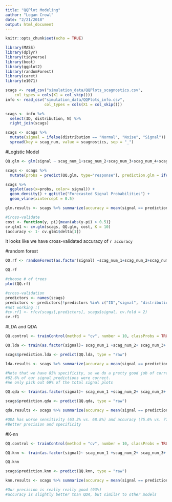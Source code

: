 ```yaml
---
title: "QQPlot Modeling"
author: "Logan Crowl"
date: "2/21/2018"
output: html_document
---
```


```r
knitr::opts_chunk$set(echo = TRUE)
```

```r
library(MASS)
library(dplyr)
library(tidyverse)
library(boot)
library(ggplot2)
library(randomForest)
library(caret)
library(e1071)
```


```r
scags <- read_csv("simulation_data/QQPlots_scagnostics.csv", 
    col_types = cols(X1 = col_skip()))
info <- read_csv("simulation_data/QQPlots_info.csv",
                 col_types = cols(X1 = col_skip()))

scags <- info %>%
  select(ID, distribution, N) %>%
  right_join(scags)

scags <- scags %>%
  mutate(signal = ifelse(distribution == "Normal", "Noise", "Signal")) %>%
  spread(key = scag_num, value = scagnostics, sep = "_")

```

#Logistic Model
```r
QQ.glm <- glm(signal ~ scag_num_1+scag_num_2+scag_num_3+scag_num_4+scag_num_5+scag_num_6+scag_num_7+scag_num_8+scag_num_9, data = scags, family = "binomial")

scags <- scags %>% 
  mutate(probs = predict(QQ.glm, type="response"), prediction.glm = ifelse(probs >= 0.5, "Signal", "Noise") )

scags %>% 
  ggplot(aes(x=probs, color= signal)) + 
  geom_density() + ggtitle("Forecasted Signal Probabilities") +
  geom_vline(xintercept = 0.5)

glm.results <- scags %>% summarize(accuracy = mean(signal == prediction.glm), precision = sum(signal == "Signal" &  prediction.glm == "Signal")/sum(prediction.glm == "Signal"), sensitivity = sum(signal == "Signal" & prediction.glm == "Signal")/sum(signal == "Signal"), specificity = sum(signal == "Noise" & prediction.glm == "Noise")/sum(signal == "Noise")) 

#Cross-validate
cost <- function(y, pi){mean(abs(y-pi) > 0.5)}
cv.glm1 <- cv.glm(scags, QQ.glm, cost, K = 10)
(accuracy <- 1- cv.glm1$delta[1])
```

It looks like we have cross-validated accuracy of `r accuracy`

#random forest
```r
QQ.rf <- randomForest(as.factor(signal) ~scag_num_1+scag_num_2+scag_num_3+scag_num_4+scag_num_5+scag_num_6+scag_num_7+scag_num_8+scag_num_9, data = scags, ntree=100, importance =T)

QQ.rf

#choose # of trees
plot(QQ.rf)

#cross-validation
predictors <- names(scags)
predictors <- predictors[!predictors %in% c("ID","signal", "distribution", "N", "probs", "prediction")]
#not working :(
#cv.rf1 <- rfcv(scags[,predictors], scags$signal, cv.fold = 2)
cv.rf1
```

#LDA and QDA
```r

QQ.control <- trainControl(method = "cv", number = 10, classProbs = TRUE)

QQ.lda <- train(as.factor(signal)~ scag_num_1 +scag_num_2+ scag_num_3+ scag_num_4+ scag_num_5+ scag_num_6+ scag_num_7+ scag_num_8+scag_num_9 , data = scags, method = "lda", trControl = QQ.control)

scags$prediction.lda <- predict(QQ.lda, type = "raw")

lda.results <- scags %>% summarize(accuracy = mean(signal == prediction.lda), precision = sum(signal == "Signal" &  prediction.lda == "Signal")/sum(prediction.lda == "Signal"), sensitivity = sum(signal == "Signal" & prediction.lda == "Signal")/sum(signal == "Signal"), specificity = sum(signal == "Noise" & prediction.lda == "Noise")/sum(signal == "Noise")) 

#Note that we have 85% specificity, so we do a pretty good job of correctly identifying normal plots
#82.6% of our signal predictions were correct.
#We only pick out 69% of the total signal plots

QQ.qda <- train(as.factor(signal)~ scag_num_1 +scag_num_2+ scag_num_3+ scag_num_4+ scag_num_5+ scag_num_6+ scag_num_7+ scag_num_8+scag_num_9 , data = scags, method = "qda", trControl = QQ.control)

scags$prediction.qda <- predict(QQ.qda, type = "raw")

qda.results <- scags %>% summarize(accuracy = mean(signal == prediction.qda), precision = sum(signal == "Signal" &  prediction.qda == "Signal")/sum(prediction.qda == "Signal"), sensitivity = sum(signal == "Signal" & prediction.qda == "Signal")/sum(signal == "Signal"), specificity = sum(signal == "Noise" & prediction.qda == "Noise")/sum(signal == "Noise")) 

#QDA has worse sensitivity (63.3% vs. 68.8%) and accuracy (75.6% vs. 77.2%)
#Better precision and specificity

```

#K-nn
```r
QQ.control <- trainControl(method = "cv", number = 10, classProbs = TRUE)

QQ.knn <- train(as.factor(signal)~ scag_num_1 +scag_num_2+ scag_num_3+ scag_num_4+ scag_num_5+ scag_num_6+ scag_num_7+ scag_num_8+scag_num_9 , data = scags, method = "knn", trControl = QQ.control, tuneGrid = expand.grid(k = 1:25), metric = "Accuracy")

QQ.knn

scags$prediction.knn <- predict(QQ.knn, type = "raw")

knn.results <- scags %>% summarize(accuracy = mean(signal == prediction.knn), precision = sum(signal == "Signal" &  prediction.knn == "Signal")/sum(prediction.qda == "Signal"), sensitivity = sum(signal == "Signal" & prediction.knn == "Signal")/sum(signal == "Signal"), specificity = sum(signal == "Noise" & prediction.knn == "Noise")/sum(signal == "Noise")) 

#Our precision is really really good (93%)
#accuracy is slightly better than QDA, but similar to other models

```

